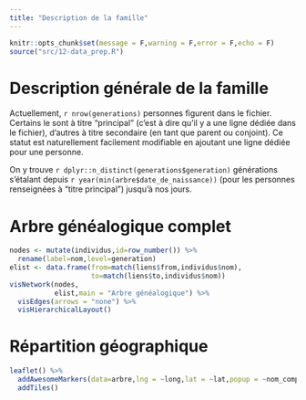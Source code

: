 ```yaml
---
title: "Description de la famille"
---
```


```r
knitr::opts_chunk$set(message = F,warning = F,error = F,echo = F)
source("src/12-data_prep.R")
```

# Description générale de la famille

Actuellement, ```r nrow(generations)``` personnes figurent dans le fichier. Certains le sont à titre "principal" (c'est à dire qu'il y a une ligne dédiée  dans le fichier), d'autres à titre secondaire (en tant que parent ou conjoint). Ce statut est naturellement facilement modifiable en ajoutant une ligne dédiée pour une personne.

On y trouve ```r dplyr::n_distinct(generations$generation)``` générations s'étalant depuis ```r year(min(arbre$date_de_naissance))``` (pour les personnes renseignées à "titre principal") jusqu'à nos jours.


# Arbre généalogique complet

```r
nodes <- mutate(individus,id=row_number()) %>% 
  rename(label=nom,level=generation)
elist <- data.frame(from=match(liens$from,individus$nom),
                    to=match(liens$to,individus$nom))
visNetwork(nodes,
           elist,main = "Arbre généalogique") %>% 
  visEdges(arrows = "none") %>% 
  visHierarchicalLayout()
```

# Répartition géographique

```r
leaflet() %>% 
  addAwesomeMarkers(data=arbre,lng = ~long,lat = ~lat,popup = ~nom_complet) %>% 
  addTiles()
```

